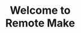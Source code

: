 ---
title: Welcome to </br>Remote Make
description: Get started building your large projects faster with power of epheral cloud infrastructure
template: splash
hero:
  tagline: Build and scale your dream projects faster with cheap epheral worker infrastructure
  image:
    file: ../../assets/houston.webp
  actions:
    - text: Running shell scripts guide
      link: /guides/1shell/
      icon: setting
---